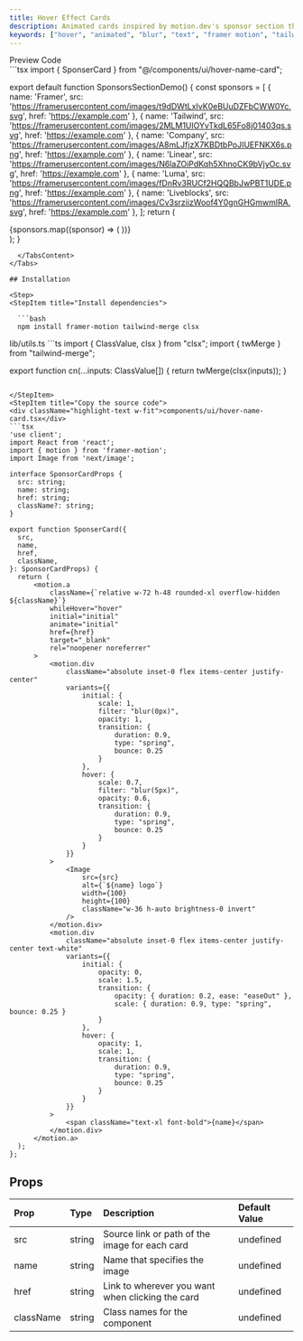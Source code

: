 ```yaml
---
title: Hover Effect Cards
description: Animated cards inspired by motion.dev's sponsor section that show text on hover for more detail, great for sponsors sections
keywords: ["hover", "animated", "blur", "text", "framer motion", "tailwind"]
---
```


<Tabs defaultValue="preview" className="pt-5 pb-1">
  <TabsList className="">
    <TabsTrigger value="preview">Preview</TabsTrigger>
    <TabsTrigger value="code">Code</TabsTrigger>
  </TabsList>
  <TabsContent value="preview" className="">
  <div className="preview not-prose flex w-full justify-center p-2 sm:p-10 items-center">
    <SponsorSectionDemo/>
  </div>
  </TabsContent>
  <TabsContent value="code">
```tsx
import { SponserCard } from "@/components/ui/hover-name-card";

export default function SponsorsSectionDemo() {
    const sponsors = [
        {
            name: 'Framer',
            src: 'https://framerusercontent.com/images/t9dDWtLxIvK0eBUuDZFbCWW0Yc.svg',
            href: 'https://example.com'
        },
        { 
            name: 'Tailwind', 
            src: 'https://framerusercontent.com/images/2MLM1UlOYvTkdL65Fo8j01403qs.svg',
            href: 'https://example.com'
        },
        { 
            name: 'Company', 
            src: 'https://framerusercontent.com/images/A8mLJfjzX7KBDtbPoJIUEFNKX6s.png',
            href: 'https://example.com'
        },
        { 
            name: 'Linear', 
            src: 'https://framerusercontent.com/images/N6laZOiPdKqh5XhnoCK9bVjyOc.svg',
            href: 'https://example.com'
        },
        { 
            name: 'Luma', 
            src: 'https://framerusercontent.com/images/fDnRv3RUCf2HQQBbJwPBT1UDE.png',
            href: 'https://example.com'
        },
        { 
            name: 'Liveblocks', 
            src: 'https://framerusercontent.com/images/Cv3srziizWoof4Y0gnGHGmwmlRA.svg',
            href: 'https://example.com'
        },
    ];
    return (
        <div className="grid grid-cols-1 md:grid-cols-2 lg:grid-cols-3 gap-6 p-6">
            {sponsors.map((sponsor) => (
                <SponserCard
                    key={sponsor.name}
                    src={sponsor.src}
                    name={sponsor.name}
                    href={sponsor.href}
                    className="bg-neutral-700"
                />
            ))}
        </div>
    );
}
```
  </TabsContent>
</Tabs>

## Installation

<Step>
<StepItem title="Install dependencies">

  ```bash
  npm install framer-motion tailwind-merge clsx
  ```

</StepItem>
<StepItem title="Add util file">
  lib/utils.ts
  ```ts
  import { ClassValue, clsx } from "clsx";
  import { twMerge } from "tailwind-merge";

  export function cn(...inputs: ClassValue[]) {
    return twMerge(clsx(inputs));
  }
  ```

</StepItem>
<StepItem title="Copy the source code">
<div className="highlight-text w-fit">components/ui/hover-name-card.tsx</div>
```tsx
'use client';
import React from 'react';
import { motion } from 'framer-motion';
import Image from 'next/image';

interface SponsorCardProps {
    src: string;
    name: string;
    href: string;
    className?: string;
}

export function SponserCard({
    src,
    name,
    href,
    className,
}: SponsorCardProps) {
    return (
        <motion.a
            className={`relative w-72 h-48 rounded-xl overflow-hidden ${className}`}
            whileHover="hover"
            initial="initial"
            animate="initial"
            href={href}
            target="_blank" 
            rel="noopener noreferrer"
        >
            <motion.div
                className="absolute inset-0 flex items-center justify-center"
                variants={{
                    initial: {
                        scale: 1,
                        filter: "blur(0px)",
                        opacity: 1,
                        transition: {
                            duration: 0.9,
                            type: "spring", 
                            bounce: 0.25
                        }
                    },
                    hover: {
                        scale: 0.7,
                        filter: "blur(5px)",
                        opacity: 0.6,
                        transition: {
                            duration: 0.9,
                            type: "spring", 
                            bounce: 0.25
                        }
                    }
                }}
            >
                <Image
                    src={src}
                    alt={`${name} logo`}
                    width={100}
                    height={100}
                    className="w-36 h-auto brightness-0 invert"
                />
            </motion.div>
            <motion.div
                className="absolute inset-0 flex items-center justify-center text-white"
                variants={{
                    initial: {
                        opacity: 0,
                        scale: 1.5,
                        transition: {
                            opacity: { duration: 0.2, ease: "easeOut" },
                            scale: { duration: 0.9, type: "spring", bounce: 0.25 }
                        }
                    },
                    hover: {
                        opacity: 1,
                        scale: 1,
                        transition: {
                            duration: 0.9,
                            type: "spring", 
                            bounce: 0.25
                        }
                    }
                }}
            >
                <span className="text-xl font-bold">{name}</span>
            </motion.div>
        </motion.a>
    );
};
```
</StepItem>
</Step>

## Props

|Prop          |Type        |Description |Default Value |
| :------------ | :--------- | :---------- |:----------|
| <span className="highlight-text">src</span>   | <span className="highlight-text">string</span>    | Source link or path of the image for each card | <span className="highlight-text">undefined</span> |
| <span className="highlight-text">name</span>   | <span className="highlight-text">string</span>    | Name that specifies the image | <span className="highlight-text">undefined</span> |
| <span className="highlight-text">href</span>   | <span className="highlight-text">string</span>    | Link to wherever you want when clicking the card | <span className="highlight-text">undefined</span> |
| <span className="highlight-text">className</span>   | <span className="highlight-text">string</span>    | Class names for the component | <span className="highlight-text">undefined</span> |
